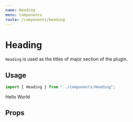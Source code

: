 ```yaml
---
name: Heading
menu: Components
route: /components/heading
---
```



# Heading

`Heading` is used as the titles of major section of the plugin.

## Usage

```ts
import { Heading } from "../components/Heading";
```

<Playground>
  <Heading level={1}>Hello World</Heading>
</Playground>

## Props

<Props of={Heading} />
